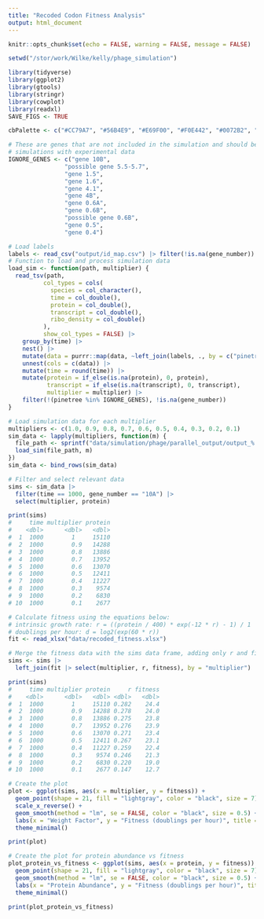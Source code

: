 ```yaml
---
title: "Recoded Codon Fitness Analysis"
output: html_document
---
```


```r
knitr::opts_chunk$set(echo = FALSE, warning = FALSE, message = FALSE)

setwd("/stor/work/Wilke/kelly/phage_simulation")

library(tidyverse)
library(ggplot2)
library(gtools)
library(stringr)
library(cowplot)
library(readxl)
SAVE_FIGS <- TRUE

cbPalette <- c("#CC79A7", "#56B4E9", "#E69F00", "#F0E442", "#0072B2", "#D55E00", "#009E73", "#999999")

# These are genes that are not included in the simulation and should be removed before comparing
# simulations with experimental data
IGNORE_GENES <- c("gene 10B",
                "possible gene 5.5-5.7",
                "gene 1.5",
                "gene 1.6",
                "gene 4.1",
                "gene 4B",
                "gene 0.6A",
                "gene 0.6B",
                "possible gene 0.6B",
                "gene 0.5",
                "gene 0.4")
```

```r
# Load labels
labels <- read_csv("output/id_map.csv") |> filter(!is.na(gene_number))
# Function to load and process simulation data
load_sim <- function(path, multiplier) {
  read_tsv(path,
          col_types = cols(
            species = col_character(),
            time = col_double(),
            protein = col_double(),
            transcript = col_double(),
            ribo_density = col_double()
          ),
          show_col_types = FALSE) |> 
    group_by(time) |> 
    nest() |>
    mutate(data = purrr::map(data, ~left_join(labels, ., by = c("pinetree" = "species")))) |>
    unnest(cols = c(data)) |>
    mutate(time = round(time)) |>
    mutate(protein = if_else(is.na(protein), 0, protein),
           transcript = if_else(is.na(transcript), 0, transcript),
           multiplier = multiplier) |>
    filter(!(pinetree %in% IGNORE_GENES), !is.na(gene_number))
}
```

```r
# Load simulation data for each multiplier
multipliers <- c(1.0, 0.9, 0.8, 0.7, 0.6, 0.5, 0.4, 0.3, 0.2, 0.1)
sim_data <- lapply(multipliers, function(m) {
  file_path <- sprintf("data/simulation/phage/parallel_output/output_%.1f.tsv", m)
  load_sim(file_path, m)
})
sim_data <- bind_rows(sim_data)

# Filter and select relevant data
sims <- sim_data |>
  filter(time == 1000, gene_number == "10A") |>
  select(multiplier, protein)

print(sims)
#     time multiplier protein
#    <dbl>      <dbl>   <dbl>
#  1  1000        1     15110
#  2  1000        0.9   14288
#  3  1000        0.8   13886
#  4  1000        0.7   13952
#  5  1000        0.6   13070
#  6  1000        0.5   12411
#  7  1000        0.4   11227
#  8  1000        0.3    9574
#  9  1000        0.2    6830
# 10  1000        0.1    2677

# Calculate fitness using the equations below:
# intrinsic growth rate: r = ((protein / 400) * exp(-12 * r) - 1) / 1
# doublings per hour: d = log2(exp(60 * r))
fit <- read_xlsx("data/recoded_fitness.xlsx")

# Merge the fitness data with the sims data frame, adding only r and fitness columns
sims <- sims |>
  left_join(fit |> select(multiplier, r, fitness), by = "multiplier")

print(sims)
#     time multiplier protein     r fitness
#    <dbl>      <dbl>   <dbl> <dbl>   <dbl>
#  1  1000        1     15110 0.282    24.4
#  2  1000        0.9   14288 0.278    24.0
#  3  1000        0.8   13886 0.275    23.8
#  4  1000        0.7   13952 0.276    23.9
#  5  1000        0.6   13070 0.271    23.4
#  6  1000        0.5   12411 0.267    23.1
#  7  1000        0.4   11227 0.259    22.4
#  8  1000        0.3    9574 0.246    21.3
#  9  1000        0.2    6830 0.220    19.0
# 10  1000        0.1    2677 0.147    12.7

# Create the plot
plot <- ggplot(sims, aes(x = multiplier, y = fitness)) +
  geom_point(shape = 21, fill = "lightgray", color = "black", size = 7)+
  scale_x_reverse() +
  geom_smooth(method = "lm", se = FALSE, color = "black", size = 0.5) +
  labs(x = "Weight Factor", y = "Fitness (doublings per hour)", title = "Fitness of Gene 10A Recoded") +
  theme_minimal()

print(plot)
```

```r
# Create the plot for protein abundance vs fitness
plot_protein_vs_fitness <- ggplot(sims, aes(x = protein, y = fitness)) +
  geom_point(shape = 21, fill = "lightgray", color = "black", size = 7) +
  geom_smooth(method = "lm", se = FALSE, color = "black", size = 0.5) +
  labs(x = "Protein Abundance", y = "Fitness (doublings per hour)", title = "Protein Abundance vs Fitness") +
  theme_minimal()

print(plot_protein_vs_fitness)
```